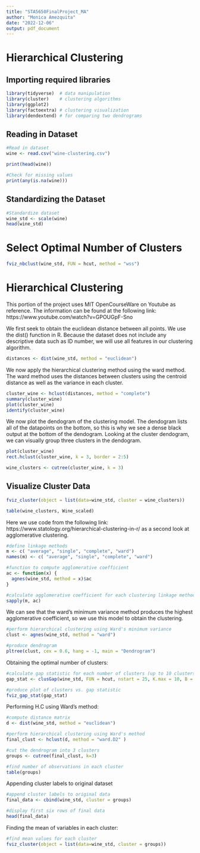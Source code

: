 ```yaml
---
title: "STA5650FinalProject_MA"
author: "Monica Amezquita"
date: "2022-12-06"
output: pdf_document
---
```

# Hierarchical Clustering 


## Importing required libraries 
```r
library(tidyverse)  # data manipulation
library(cluster)    # clustering algorithms
library(ggplot2)
library(factoextra) # clustering visualization
library(dendextend) # for comparing two dendrograms
```


## Reading in Dataset
```r
#Read in dataset 
wine <- read.csv("wine-clustering.csv")

print(head(wine))

#Check for missing values
print(any(is.na(wine)))
```


## Standardizing the Dataset
```r
#Standardize dataset 
wine_std <- scale(wine)
head(wine_std)
```

# Select Optimal Number of Clusters

```r
fviz_nbclust(wine_std, FUN = hcut, method = "wss")
```

# Hierarchical Clustering

This portion of the project uses MIT OpenCourseWare on Youtube as reference. The information can be found at the following link: https://www.youtube.com/watch?v=GPOUGpF-Sno

We first seek to obtain the euclidean distance between all points. We use the dist() function in R. Because the dataset does not include any descriptive data such as ID number, we will use all features in our clustering algorithm. 

```r
distances <- dist(wine_std, method = "euclidean")
```

We now apply the hierarchical clustering method using the ward method. The ward method uses the distances between clusters using the centroid distance as well as the variance in each cluster. 

```r
cluster_wine <- hclust(distances, method = "complete")
summary(cluster_wine)
plot(cluster_wine)
identify(cluster_wine)
```

We now plot the dendogram of the clustering model. The dendogram lists all of the datapoints on the bottom, so this is why we see a dense black output at the bottom of the dendogram. Looking at the cluster dendogram, we can visually group three clusters in the dendogram.
```r
plot(cluster_wine)
rect.hclust(cluster_wine, k = 3, border = 2:5)
```


```r
wine_clusters <- cutree(cluster_wine, k = 3)
```

## Visualize Cluster Data
```r
fviz_cluster(object = list(data=wine_std, cluster = wine_clusters))
```

```r
table(wine_clusters, Wine_scaled)
```

Here we use code from the following link: https://www.statology.org/hierarchical-clustering-in-r/ as a second look at agglomerative clustering.

```r
#define linkage methods
m <- c( "average", "single", "complete", "ward")
names(m) <- c( "average", "single", "complete", "ward")

#function to compute agglomerative coefficient
ac <- function(x) {
  agnes(wine_std, method = x)$ac
}

#calculate agglomerative coefficient for each clustering linkage method
sapply(m, ac)
```
We can see that the ward's minimum variance method produces the highest agglomerative coefficient, so we use this model to obtain the clustering.

```r
#perform hierarchical clustering using Ward's minimum variance
clust <- agnes(wine_std, method = "ward")

#produce dendrogram
pltree(clust, cex = 0.6, hang = -1, main = "Dendrogram") 

```

Obtaining the optimal number of clusters: 
```r
#calculate gap statistic for each number of clusters (up to 10 clusters)
gap_stat <- clusGap(wine_std, FUN = hcut, nstart = 25, K.max = 10, B = 50)

#produce plot of clusters vs. gap statistic
fviz_gap_stat(gap_stat)
```

Performing H.C using Ward's method:
```r
#compute distance matrix
d <- dist(wine_std, method = "euclidean")

#perform hierarchical clustering using Ward's method
final_clust <- hclust(d, method = "ward.D2" )

#cut the dendrogram into 3 clusters
groups <- cutree(final_clust, k=3)

#find number of observations in each cluster
table(groups)
```

Appending cluster labels to original dataset
```r
#append cluster labels to original data
final_data <- cbind(wine_std, cluster = groups)

#display first six rows of final data
head(final_data)
```

Finding the mean of variables in each cluster:
```r
#find mean values for each cluster
fviz_cluster(object = list(data=wine_std, cluster = groups))
```
